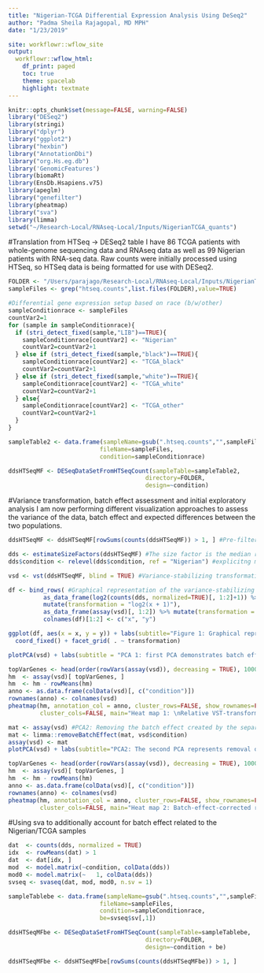 ```yaml
---
title: "Nigerian-TCGA Differential Expression Analysis Using DeSeq2"
author: "Padma Sheila Rajagopal, MD MPH"
date: "1/23/2019"

site: workflowr::wflow_site
output:
  workflowr::wflow_html:
    df_print: paged
    toc: true
    theme: spacelab
    highlight: textmate
---
```

```r
knitr::opts_chunk$set(message=FALSE, warning=FALSE)
library("DESeq2")
library(stringi)
library("dplyr")
library("ggplot2")
library("hexbin")
library("AnnotationDbi")
library("org.Hs.eg.db")
library('GenomicFeatures')
library(biomaRt)
library(EnsDb.Hsapiens.v75)
library(apeglm)
library("genefilter")
library(pheatmap)
library("sva")
library(limma)
setwd("~/Research-Local/RNAseq-Local/Inputs/NigerianTCGA_quants")
```

#Translation from HTSeq -> DESeq2 table
I have 86 TCGA patients with whole-genome sequencing data and RNAseq data as well as 99 Nigerian patients with RNA-seq data. Raw counts were initially processed using HTSeq, so HTSeq data is being formatted for use with DESeq2.
```r
FOLDER <- "/Users/parajago/Research-Local/RNAseq-Local/Inputs/NigerianTCGA_quants"
sampleFiles <- grep("htseq.counts",list.files(FOLDER),value=TRUE)

#Differential gene expression setup based on race (b/w/other)
sampleConditionrace <- sampleFiles
countVar2=1
for (sample in sampleConditionrace){
  if (stri_detect_fixed(sample,"LIB")==TRUE){
    sampleConditionrace[countVar2] <- "Nigerian"
    countVar2=countVar2+1
  } else if (stri_detect_fixed(sample,"black")==TRUE){
    sampleConditionrace[countVar2] <- "TCGA_black"
    countVar2=countVar2+1
  } else if (stri_detect_fixed(sample,"white")==TRUE){
    sampleConditionrace[countVar2] <- "TCGA_white"
    countVar2=countVar2+1
  } else{
    sampleConditionrace[countVar2] <- "TCGA_other"
    countVar2=countVar2+1
  }
}

sampleTable2 <- data.frame(sampleName=gsub(".htseq.counts","",sampleFiles),
                          fileName=sampleFiles,
                          condition=sampleConditionrace)

ddsHTSeqMF <- DESeqDataSetFromHTSeqCount(sampleTable=sampleTable2,
                                       directory=FOLDER,
                                       design=~condition)
```


#Variance transformation, batch effect assessment and initial exploratory analysis
I am now performing different visualization approaches to assess the variance of the data, batch effect and expected differences between the two populations.
```r
ddsHTSeqMF <- ddsHTSeqMF[rowSums(counts(ddsHTSeqMF)) > 1, ] #Pre-filtering the dataset by removing the rows without information about gene expression

dds <- estimateSizeFactors(ddsHTSeqMF) #The size factor is the median ratio of the sample over a "pseudosample": for each gene, the geometric mean of all samples.
dds$condition <- relevel(dds$condition, ref = "Nigerian") #explicitng making the Nigerian patients the reference population 

vsd <- vst(ddsHTSeqMF, blind = TRUE) #Variance-stabilizing transformation

df <- bind_rows( #Graphical representation of the variance-stabilizing transformation
          as_data_frame(log2(counts(dds, normalized=TRUE)[, 1:2]+1)) %>%
          mutate(transformation = "log2(x + 1)"),
          as_data_frame(assay(vsd)[, 1:2]) %>% mutate(transformation = "vst"))
          colnames(df)[1:2] <- c("x", "y")

ggplot(df, aes(x = x, y = y)) + labs(subtitle="Figure 1: Graphical representation of the \nvariance-stabilizing transformation \nrelative to the standard transformation of log2(x+1).\nThis reduces variance purely due to low read counts") + geom_hex(bins = 80) +
  coord_fixed() + facet_grid( . ~ transformation) 

plotPCA(vsd) + labs(subtitle = "PCA 1: first PCA demonstrates batch effect between\nthe Nigerian patients and TCGA patients,\nwhich would be presumed given that these experiments\nwere done in different settings at different times.\nThe TCGA patients also appear to have internal\nbatch effect that is not race-driven\ngiven distribution into 2 separate groups") #PCA1: Raw counts

topVarGenes <- head(order(rowVars(assay(vsd)), decreasing = TRUE), 1000)
hm  <- assay(vsd)[ topVarGenes, ]
hm  <- hm - rowMeans(hm)
anno <- as.data.frame(colData(vsd)[, c("condition")])
rownames(anno) <- colnames(vsd)
pheatmap(hm, annotation_col = anno, cluster_rows=FALSE, show_rownames=FALSE,
         cluster_cols=FALSE, main="Heat map 1: \nRelative VST-transformed counts across samples")

mat <- assay(vsd) #PCA2: Removing the batch effect created by the separate batch processing of the TCGA and Nigerian samples (although this may overcorrect for the actual difference between these two populations).  
mat <- limma::removeBatchEffect(mat, vsd$condition)
assay(vsd) <- mat
plotPCA(vsd) + labs(subtitle="PCA2: The second PCA represents removal of batch effect using the limma removeBatchEffect method.\nThis largely accounts for the batch effect noticed in PCA1. \nThere remain some outliers, primarily from the Nigerian patients.")

topVarGenes <- head(order(rowVars(assay(vsd)), decreasing = TRUE), 1000)
hm  <- assay(vsd)[ topVarGenes, ]
hm  <- hm - rowMeans(hm)
anno <- as.data.frame(colData(vsd)[, c("condition")])
rownames(anno) <- colnames(vsd)
pheatmap(hm, annotation_col = anno, cluster_rows=FALSE, show_rownames=FALSE,
         cluster_cols=FALSE, main="Heat map 2: Batch-effect-corrected relative\n VST-transformed counts across samples")
```


#Using sva to additionally account for batch effect related to the Nigerian/TCGA samples
```r
dat  <- counts(dds, normalized = TRUE)
idx  <- rowMeans(dat) > 1
dat  <- dat[idx, ]
mod  <- model.matrix(~condition, colData(dds))
mod0 <- model.matrix(~   1, colData(dds))
svseq <- svaseq(dat, mod, mod0, n.sv = 1)

sampleTablebe <- data.frame(sampleName=gsub(".htseq.counts","",sampleFiles),
                          fileName=sampleFiles,
                          condition=sampleConditionrace, 
                          be=svseq$sv[,1])

ddsHTSeqMFbe <- DESeqDataSetFromHTSeqCount(sampleTable=sampleTablebe,
                                       directory=FOLDER,
                                       design=~condition + be)

ddsHTSeqMFbe <- ddsHTSeqMFbe[rowSums(counts(ddsHTSeqMFbe)) > 1, ]
```
